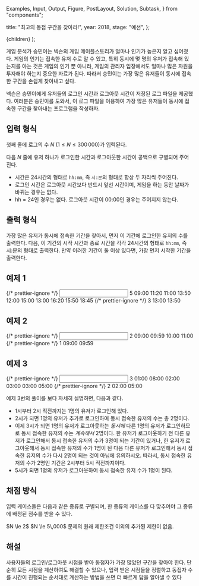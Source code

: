   Examples,
  Input,
  Output,
  Figure,
  PostLayout,
  Solution,
  Subtask,
} from "components";

  title: "최고의 동접 구간을 찾아라!",
  year: 2018,
  stage: "예선",
};

  <PostLayout meta={meta}>{children}</PostLayout>
);

게임 분석가 승민이는 넥슨의 게임 메이플스토리가 얼마나 인기가 높은지 알고 싶어졌다. 게임의 인기는 접속한 유저 수로 알 수 있고, 특히 동시에 몇 명의 유저가 접속해 있는지를 아는 것은 게임의 인기 뿐 아니라, 게임의 관리자 입장에서도 얼마나 많은 자원을 투자해야 하는지 중요한 자료가 된다. 따라서 승민이는 가장 많은 유저들이 동시에 접속한 구간을 손쉽게 찾아내고 싶다.

넥슨은 승민이에게 유저들의 로그인 시간과 로그아웃 시간이 저장된 로그 파일을 제공했다. 여러분은 승민이를 도와서, 이 로그 파일을 이용하여 가장 많은 유저들이 동시에 접속한 구간을 찾아내는 프로그램을 작성하자.

## 입력 형식

첫째 줄에 로그의 수 $N$ ($1 \le N \le 300\,000$)가 입력된다.

다음 $N$ 줄에 유저 하나가 로그인한 시간과 로그아웃한 시간이 공백으로 구별되어 주어진다.

- 시간은 $24$시간의 형태로 `hh:mm`, 즉 `시:분`의 형태로 항상 두 자리씩 주어진다.
- 로그인 시간은 로그아웃 시간보다 반드시 앞선 시간이며, 게임을 하는 동안 날짜가 바뀌는 경우는 없다.
- hh = $24$인 경우는 없다. 로그아웃 시간이 00:00인 경우는 주어지지 않는다.

## 출력 형식

가장 많은 유저가 동시에 접속한 기간을 찾아서, 먼저 이 기간에 로그인한 유저의 수를 출력한다. 다음, 이 기간의 시작 시간과 종료 시간을 각각 $24$시간의 형태로 `hh:mm`, 즉 시:분의 형태로 출력한다. 만약 이러한 기간이 둘 이상 있다면, 가장 먼저 시작한 기간을 출력한다.

## 예제 1

<Examples>
  {/* prettier-ignore */}
  <Input>
    5
    09:00 11:20
    11:00 13:50
    12:00 15:00
    13:00 16:20
    15:50 18:45
  </Input>
  {/* prettier-ignore */}
  <Output>
    3
    13:00 13:50
  </Output>
</Examples>

## 예제 2

<Examples>
  {/* prettier-ignore */}
  <Input>
    2
    09:00 09:59
    10:00 11:00
  </Input>
  {/* prettier-ignore */}
  <Output>
    1
    09:00 09:59
  </Output>
</Examples>

## 예제 3

<Examples>
  {/* prettier-ignore */}
  <Input>
    3
    01:00 08:00
    02:00 03:00
    03:00 05:00
  </Input>
  {/* prettier-ignore */}
  <Output>
    2
    02:00 05:00
  </Output>
</Examples>

예제 $3$번의 풀이를 보다 자세히 설명하면, 다음과 같다.

- $1$시부터 $2$시 직전까지는 $1$명의 유저가 로그인해 있다.
- $2$시가 되면 $1$명의 유저가 추가로 로그인하여 동시 접속한 유저의 수는 총 $2$명이다.
- 이제 $3$시가 되면 $1$명의 유저가 로그아웃하는 _동시에_ 다른 $1$명의 유저가 로그인하므로 동시 접속한 유저의 수는 _계속해서_ $2$명이다. 한 유저가 로그아웃하기 전 다른 유저가 로그인해서 동시 접속한 유저의 수가 $3$명이 되는 기간이 있거나, 한 유저가 로그아웃해서 동시 접속한 유저의 수가 $1$명이 된 다음 다른 유저가 로그인해서 동시 접속한 유저의 수가 다시 $2$명이 되는 것이 아님에 유의하시오. 따라서, 동시 접속한 유저의 수가 $2$명인 기간은 $2$시부터 $5$시 직전까지이다.
- $5$시가 되면 $1$명의 유저가 로그아웃하여 동시 접속한 유저 수가 $1$명이 된다.

## 채점 방식

입력 케이스들은 다음과 같은 종류로 구별되며, 한 종류의 케이스를 다 맞추어야 그 종류에 배정된 점수를 받을 수 있다.

<Subtask index={1} score={10}>
  $N \le 2$
</Subtask>
<Subtask index={2} score={40}>
  $N \le 5\,000$
</Subtask>
<Subtask index={3} score={50}>
  문제의 원래 제한조건 이외의 추가된 제한이 없음.
</Subtask>

## 해설

<Solution>
  사용자들의 로그인/로그아웃 시점을 받아 동접자가 가장 많았던 구간을 찾아야
  한다. 단순히 모든 시점을 계산하여도 해결할 수 있으나, 입력 받은 시점들을
  정렬하고 동접자 수를 시간이 진행되는 순서대로 계산하는 방법을 쓰면 더 빠르게
  답을 알아낼 수 있다
</Solution>
